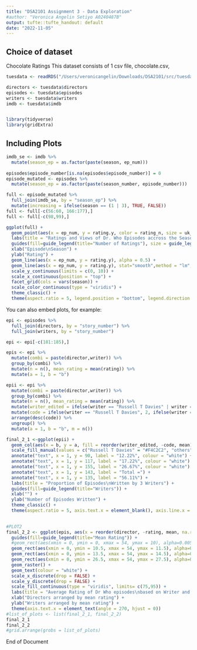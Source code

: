 ```yaml
---
title: "DSA2101 Assignment 3 - Data Exploration"
#author: "Veronica Angelin Setiyo A0240487B"
output: tufte::tufte_handout: default
date: "2022-11-05"
---
```


## Choice of dataset
Chocolate Ratings
This dataset consists of 1 csv file, chocolate.csv, 
```r
tuesdata <- readRDS("/Users/veronicangelin/Downloads/DSA2101/src/tuesdata.rds")

directors <- tuesdata$directors
episodes <- tuesdata$episodes
writers <- tuesdata$writers
imdb <- tuesdata$imdb



```

```r
library(tidyverse)
library(gridExtra)
```

## Including Plots
```r
imdb_se <- imdb %>% 
  mutate(season_ep = as.factor(paste(season, ep_num)))
  
episodes$episode_number[is.na(episodes$episode_number)] = 0
episode_mutated <- episodes %>%
  mutate(season_ep = as.factor(paste(season_number, episode_number)))

full <- episode_mutated %>%
  full_join(imdb_se, by = "season_ep") %>%
  mutate(increasing = ifelse(season == (1 | 3), TRUE, FALSE))
full <- full[-c(56:60, 166:177),]
full <- full[-c(98,99),]

ggplot(full) +
  geom_point(aes(x = ep_num, y = rating.y, color = rating_n, size = uk_viewers/10), alpha = 0.5) +
  labs(title = "Ratings and Views of Dr. Who Episodes accross the Seasons") +
  guides(fill=guide_legend(title="Number of Ratings"), size = guide_legend(title="UK Viewers in 10 millions")) +
  xlab("Episode\nSeason") +
  ylab("Rating") +
  geom_line(aes(x = ep_num, y = rating.y), alpha = 0.5) +
  geom_line(aes(x = ep_num, y = rating.y), stat="smooth",method = "lm", colour = "red", alpha = 0.5, size = 0.5) +
  scale_y_continuous(limits = c(0, 10)) +
  scale_x_continuous(position = "top") +
  facet_grid(cols = vars(season)) +
  scale_color_continuous(type = "viridis") +
  theme_classic() +
  theme(aspect.ratio = 5, legend.position = "bottom", legend.direction = "vertical")
```

You can also embed plots, for example:

```r
epi <- episodes %>%
  full_join(directors, by = "story_number") %>%
  full_join(writers, by = "story_number")

epi <- epi[-c(181:185),]

epis <- epi %>%
  mutate(combi = paste(director,writer)) %>%
  group_by(combi) %>%
  mutate(n = n(), mean_rating = mean(rating)) %>%
  mutate(a = 1, b = "b")

epii <- epi %>%
  mutate(combi = paste(director,writer)) %>%
  group_by(combi) %>%
  mutate(n = n(), mean_rating = mean(rating)) %>%
  mutate(writer_edited = ifelse(writer == "Russell T Davies" | writer == "Steven Moffat"| writer == "Chris Chibnall" , writer, "others")) %>%
  mutate(code = ifelse(writer == "Russell T Davies", 2, ifelse(writer == "Steven Moffat", 3, ifelse(writer == "Chris Chibnall", 1, 0)))) %>%
  arrange(desc(code)) %>%
  ungroup() %>%
  mutate(a = 1, b = "b", m = n())

final_2_1 <-ggplot(epii) +
  geom_col(aes(x = b, y = a, fill = reorder(writer_edited, -code, mean)), ) +
  scale_fill_manual(values = c("Russell T Davies" = "#F4C2C2", "others" = "gray", "Steven Moffat" = "#F7ACCF", "Chris Chibnall" = "#EC9EC0")) +
  annotate("text", x = 1, y = 90, label = "12.22%", colour = "white") +
  annotate("text", x = 1, y = 117, label = "17.22%", colour = "white") +
  annotate("text", x = 1, y = 155, label = "26.67%", colour = "white") +
  annotate("text", x = 1, y = 143, label = "Total =") +
  annotate("text", x = 1, y = 135, label = "56.11%") +
  labs(title = "Proportion of Episodes\nWritten by 3 Writers") +
  guides(fill=guide_legend(title="Writers")) +
  xlab("") +
  ylab("Number of Episodes Written") +
  theme_classic() +
  theme(aspect.ratio = 5, axis.text.x = element_blank(), axis.line.x = element_blank(), axis.ticks.x = element_blank()) 
  

#PLOT2
final_2_2 <- ggplot(epis, aes(x = reorder(director, -rating, mean, na.rm = TRUE), y = reorder(writer, -rating, mean, na.rm = TRUE), label=n, fill = mean_rating)) +
  guides(fill=guide_legend(title="Mean Rating")) +
  #geom_rect(aes(xmin = 0, ymin = 0, xmax = 54, ymax = 10), alpha=0.005, fill = "yellow")+
  geom_rect(aes(xmin = 0, ymin = 10.5, xmax = 54, ymax = 11.5), alpha=0.05, fill = "#F4C2C2")+
  geom_rect(aes(xmin = 0, ymin = 13.5, xmax = 54, ymax = 14.5), alpha=0.05, fill = "#F7ACCF")+
  geom_rect(aes(xmin = 0, ymin = 26.5, xmax = 54, ymax = 27.5), alpha=0.05, fill = "#EC9EC0")+
  geom_raster() +
  geom_text(colour = "white") +
  scale_x_discrete(drop = FALSE) +
  scale_y_discrete(drop = FALSE) +
  scale_fill_continuous(type = "viridis", limits= c(75,95)) +
  labs(title = "Average Rating of Dr Who episodes\nbased on Writer and Director") +
  xlab("Directors arranged by mean rating") +
  ylab("Writers arranged by mean rating") +
  theme(axis.text.x = element_text(angle = 270, hjust = 0))
#list_of_plots <- list(final_2_1, final_2_2)
final_2_1
final_2_2
#grid.arrange(grobs = list_of_plots)
```

End of Document
